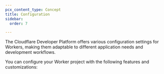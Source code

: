 ```yaml
---
pcx_content_type: Concept
title: Configuration
sidebar:
  order: 7

---
```



The Cloudflare Developer Platform offers various configuration settings for Workers, making them adaptable to different application needs and development workflows.

You can configure your Worker project with the following features and customizations: 

<DirectoryListing />


